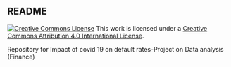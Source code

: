 ## README

[![Creative Commons License](https://i.creativecommons.org/l/by/4.0/88x31.png)](http://creativecommons.org/licenses/by/4.0/)
This work is licensed under a [Creative Commons Attribution 4.0 International License](http://creativecommons.org/licenses/by/4.0/).


Repository for Impact of covid 19 on default rates-Project on Data analysis (Finance)